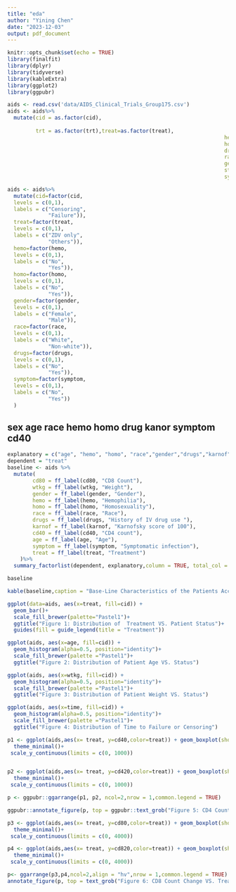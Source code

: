 ```yaml
---
title: "eda"
author: "Yining Chen"
date: "2023-12-03"
output: pdf_document
---
```


```r
knitr::opts_chunk$set(echo = TRUE)
library(finalfit)
library(dplyr)
library(tidyverse)
library(kableExtra)
library(ggplot2)
library(ggpubr)
```

```r
aids <- read.csv('data/AIDS_Clinical_Trials_Group175.csv')
aids <- aids%>%
  mutate(cid = as.factor(cid),
         
         trt = as.factor(trt),treat=as.factor(treat),
                                                                     hemo = as.factor(hemo),
                                                                     homo = as.factor(homo),
                                                                     drugs = as.factor(drugs),
                                                                     race = as.factor(race),
                                                                     gender = as.factor(gender),
                                                                     str2 = as.factor(str2),
                                                                     symptom = as.factor(symptom))
```

```r
aids <- aids%>%
  mutate(cid=factor(cid,
  levels = c(0,1),
  labels = c("Censoring", 
             "Failure")),
  treat=factor(treat,
  levels = c(0,1),
  labels = c("ZDV only", 
             "Others")),
  hemo=factor(hemo,
  levels = c(0,1),
  labels = c("No", 
             "Yes")),
  homo=factor(homo,
  levels = c(0,1),
  labels = c("No", 
             "Yes")),
  gender=factor(gender,
  levels = c(0,1),
  labels = c("Female", 
             "Male")),
  race=factor(race,
  levels = c(0,1),
  labels = c("White", 
             "Non-white")),
  drugs=factor(drugs,
  levels = c(0,1),
  labels = c("No", 
             "Yes")),
  symptom=factor(symptom,
  levels = c(0,1),
  labels = c("No", 
             "Yes"))
  )
```

## sex age race hemo homo drug kanor symptom cd40
```r
explanatory = c("age", "hemo", "homo", "race","gender","drugs","karnof","cd40","symptom","cd80","wtkg")
dependent = "treat"
baseline <- aids %>%
  mutate(
        cd80 = ff_label(cd80, "CD8 Count"),
        wtkg = ff_label(wtkg, "Weight"),
        gender = ff_label(gender, "Gender"),
        hemo = ff_label(hemo, "Hemophilia"),
        homo = ff_label(homo, "Homosexuality"),
        race = ff_label(race, "Race"),
        drugs = ff_label(drugs, "History of IV drug use "),
        karnof = ff_label(karnof, "Karnofsky score of 100"),
        cd40 = ff_label(cd40, "CD4 count"),
        age = ff_label(age, "Age"),
        symptom = ff_label(symptom, "Symptomatic infection"),
        treat = ff_label(treat, "Treatment")
    )%>%
  summary_factorlist(dependent, explanatory,column = TRUE, total_col = TRUE,,col_totals_prefix = "N=",add_dependent_label = TRUE) 

baseline

kable(baseline,caption = "Base-Line Characteristics of the Patients According to the Treatment Indicator", booktabs=T)%>% kable_styling(latex_option = c("hold_position"), position = "center")
```
```r
ggplot(data=aids, aes(x=treat, fill=cid)) +
  geom_bar()+
  scale_fill_brewer(palette="Pastel1")+
  ggtitle("Figure 1: Distribution of  Treatment VS. Patient Status")+
  guides(fill = guide_legend(title = "Treatment"))
```

```r
ggplot(aids, aes(x=age, fill=cid)) +
  geom_histogram(alpha=0.5, position="identity")+
  scale_fill_brewer(palette ="Pastel1")+
  ggtitle("Figure 2: Distribution of Patient Age VS. Status")

ggplot(aids, aes(x=wtkg, fill=cid)) +
  geom_histogram(alpha=0.5, position="identity")+
  scale_fill_brewer(palette ="Pastel1")+
  ggtitle("Figure 3: Distribution of Patient Weight VS. Status")
```
```r
ggplot(aids, aes(x=time, fill=cid)) +
  geom_histogram(alpha=0.5, position="identity")+
  scale_fill_brewer(palette ="Pastel1")+
  ggtitle("Figure 4: Distribution of Time to Failure or Censoring")
```
```r
p1 <- ggplot(aids,aes(x= treat, y=cd40,color=treat)) + geom_boxplot(show.legend = FALSE)+labs(x="")+scale_color_manual( values = c("#DC9FB4", "mediumpurple"))+theme(axis.title.y = element_text(size=8))+
  theme_minimal()+ 
 scale_y_continuous(limits = c(0, 1000))


p2 <- ggplot(aids,aes(x= treat, y=cd420,color=treat)) + geom_boxplot(show.legend = FALSE)+labs(x="")+scale_color_manual( values = c("#DC9FB4", "mediumpurple"))+theme(axis.title.y = element_text(size=8))+
  theme_minimal()+
 scale_y_continuous(limits = c(0, 1000))

p <- ggpubr::ggarrange(p1, p2, ncol=2,nrow = 1,common.legend = TRUE)

ggpubr::annotate_figure(p, top = ggpubr::text_grob("Figure 5: CD4 Count Change VS. Treatment Groups", color = "darkgrey",face = "bold", size = 13))
```

```r
p3 <- ggplot(aids,aes(x= treat, y=cd80,color=treat)) + geom_boxplot(show.legend = FALSE)+labs(x="")+scale_color_manual( values = c("#DC9FB4", "mediumpurple"))+theme(axis.title.y = element_text(size=8))+
  theme_minimal()+ 
 scale_y_continuous(limits = c(0, 4000))

p4 <- ggplot(aids,aes(x= treat, y=cd820,color=treat)) + geom_boxplot(show.legend = FALSE)+labs(x="")+scale_color_manual( values = c("#DC9FB4", "mediumpurple"))+theme(axis.title.y = element_text(size=8))+
  theme_minimal()+ 
 scale_y_continuous(limits = c(0, 4000))

p<- ggarrange(p3,p4,ncol=2,align = "hv",nrow = 1,common.legend = TRUE)
annotate_figure(p, top = text_grob("Figure 6: CD8 Count Change VS. Treatment Groups", color = "#0F2540",face = "bold", size = 13))
```



